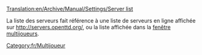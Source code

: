 [[Translation:en/Archive/Manual/Settings/Server list]]


[[Category:fr/Multijoueur]]

La liste des serveurs fait référence à une liste de serveurs en ligne affichée sur [http://servers.openttd.org/ http://servers.openttd.org/], ou la liste affichée dans la [[fr/Manual/Multijoueurs|fenêtre multijoueurs]].